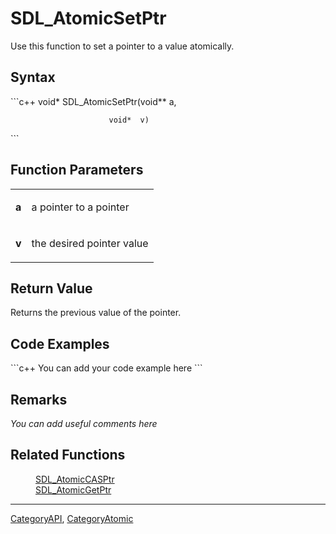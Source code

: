 <!-- pragma section-numbers off -->
<!-- pragma disable-camelcase -->

= SDL_AtomicSetPtr =
Use this function to set a pointer to a value atomically.


== Syntax ==
```c++
void* SDL_AtomicSetPtr(void** a,
                       void*  v)
```

== Function Parameters ==
{|
|'''a'''
|a pointer to a pointer
|-
|'''v'''
|the desired pointer value
|}

== Return Value ==
Returns the previous value of the pointer.

== Code Examples ==
```c++
You can add your code example here
```

== Remarks ==
''You can add useful comments here''

== Related Functions ==
:[[SDL_AtomicCASPtr]]
:[[SDL_AtomicGetPtr]]

----
[[CategoryAPI]], [[CategoryAtomic]]
